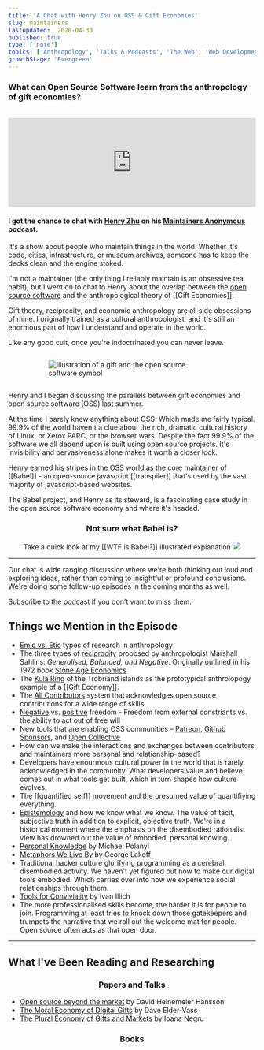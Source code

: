 ```yaml
---
title: 'A Chat with Henry Zhu on OSS & Gift Economies'
slug: maintainers
lastupdated:  2020-04-30
published: true
type: ['note']
topics: ['Anthropology', 'Talks & Podcasts', 'The Web', 'Web Development', 'Economics', 'Metaphors']
growthStage: 'Evergreen'
---
```


<SmallCenter>

### What can Open Source Software learn from the anthropology of gift economies?

<br />

</SmallCenter>

<iframe src='https://share.transistor.fm/e/9d389287' width='100%' height='180' frameborder='0' scrolling='no' seamless='true' style='width:100%; height:180px;'></iframe>

<SmallCenter>

#### I got the chance to chat with <a href='https://www.henryzoo.com'>Henry Zhu</a> on his  <a href="https://maintainersanonymous.com/">Maintainers Anonymous</a> podcast. 

</SmallCenter>

It's a show about people who maintain things in the world.  Whether it's code, cities, infrastructure, or museum archives, someone has to keep the decks clean and the engine stoked.

I'm not a maintainer (the only thing I reliably maintain is an obsessive tea habit), but I went on to chat to Henry about the overlap between the <a href="https://en.wikipedia.org/wiki/Open-source-software_movement">open source software</a> and the anthropological theory of [[Gift Economies]].

Gift theory, reciprocity, and economic anthropology are all side obsessions of mine. I originally trained as a cultural anthropologist, and it's still an enormous part of how I understand and operate in the world.  

Like any good cult, once you're indoctrinated you can never leave. 

<div style="padding-top: 1em;padding-bottom: 1em; margin: 0 auto; max-width:340px">

<Image alt="Illustration of a gift and the open source software symbol" src="https://res.cloudinary.com/dg3gyk0gu/image/upload/v1593552785/maggieappleton.com/notes/spot_gift.png" />

</div>

Henry and I began discussing the parallels between gift economies and open source software (OSS) last summer.  

At the time I barely knew anything about OSS. Which made me fairly typical. 99.9% of the world haven't a clue about the rich, dramatic cultural history of Linux, or Xerox PARC, or the browser wars.   Despite the fact 99.9% of the software we all depend upon is built using open source projects. It's invisibility and pervasiveness alone makes it worth a closer look. 

Henry earned his stripes in the OSS world as the core maintainer of [[Babel]] - an open-source javascript [[transpiler]] that's used by the vast majority of javascript-based websites.  

The Babel project, and Henry as its steward, is a fascinating case study in the open source software economy and where it's headed.

<Center>

### Not sure what Babel is?

Take a quick look at my [[WTF is Babel?]] illustrated explanation
<Image src="https://res.cloudinary.com/dg3gyk0gu/image/upload/c_scale,w_600/v1593552781/maggieappleton.com/notes/babel_crop.png" />

</Center>

---

Our chat is wide ranging discussion where we're both thinking out loud and exploring ideas, rather than coming to insightful or profound conclusions. We're doing some follow-up episodes in the coming months as well.  
<p><a href="https://maintainersanonymous.com/">Subscribe to the podcast</a> if you don't want to miss them.</p>

## Things we Mention in the Episode

- <a href="https://en.wikipedia.org/wiki/Emic_and_etic">Emic vs. Etic</a> types of research in anthropology
- The three types of <a href="https://en.wikipedia.org/wiki/Reciprocity_(cultural_anthropology)">reciprocity</a> proposed by anthropologist Marshall Sahlins: _Generalised, Balanced, and Negative_. <Footnote idName={1}>Originally outlined in his 1972 book <a href="https://www.goodreads.com/book/show/28254.Stone_Age_Economics">Stone Age Economics</a></Footnote>
- The <a href="https://en.wikipedia.org/wiki/Kula_ring">Kula Ring</a> of the Trobriand islands as the prototypical anthrolopogy example of a [[Gift Economy]].
- The <a href="https://allcontributors.org/">All Contributors</a> system that acknowledges open source contributions for a wide range of skills
- <a href="https://en.wikipedia.org/wiki/Negative_liberty">Negative</a> vs. <a href="https://en.wikipedia.org/wiki/Positive_liberty">positive</a> freedom - Freedom from external constriants vs. the ability to act out of free will
- New tools that are enabling OSS communities – <a href="https://www.patreon.com/">Patreon</a>, <a href="https://github.com/sponsors">Github Sponsors</a>, and <a href="https://opencollective.com/">Open Collective</a>
- How can we make the interactions and exchanges between contributors and maintainers more personal and relationship-based?
- Developers have enourmous cultural power in the world that is rarely acknowledged in the community. What developers value and believe comes out in what tools get built, which in turn shapes how culture evolves.
- The [[quantified self]] movement and the presumed value of quantifiying everything.
- <a href="https://en.wikipedia.org/wiki/Epistemology">Epistemology</a> and how we know what we know. The value of tacit, subjective truth in addition to explicit, objective truth. We're in a historical moment where the emphasis on the disembodied rationalist view has drowned out the value of embodied, personal knowing.
- <a href="https://www.goodreads.com/book/show/282032.Personal_Knowledge">Personal Knowledge</a> by Michael Polanyi
- <a href="https://www.goodreads.com/book/show/34459.Metaphors_We_Live_By">Metaphors We Live By</a> by George Lakoff
- Traditional hacker culture glorifying programming as a cerebral, disembodied activity.
We haven't yet figured out how to make our digital tools embodied. Which carries over into how we experience social relationships through them.
- <a href="https://www.goodreads.com/book/show/253076.Tools_for_Conviviality">Tools for Conviviality</a> by Ivan Illich
- The more professionalised skills become, the harder it is for people to join. Programming at least tries to knock down those gatekeepers and trumpets the narrative that we roll out the welcome mat for people. Open source often acts as that open door.

---

## What I've Been Reading and Researching

<Center>

### Papers and Talks

</Center>


- <a href="https://m.signalvnoise.com/open-source-beyond-the-market/">Open source beyond the market</a> by David Heinemeier Hansson
- <a href="https://www.jstor.org/stable/26179346">The Moral Economy of Digital Gifts</a> by Dave Elder-Vass
- <a href="https://www.researchgate.net/publication/326331925_The_Plural_economy_of_gifts_and_markets">The Plural Economy of Gifts and Markets</a> by Ioana Negru

<Center>

### Books

</Center>

<ResourceBook large url='https://en.wikipedia.org/wiki/The_Cathedral_and_the_Bazaar' img='https://upload.wikimedia.org/wikipedia/en/c/c4/Cathedral-and-the-Bazaar-book-cover.jpg' title='The Cathedral and the Bazaar' author='Eric Raymond' description='Perhaps the most infamous book on this topic, Raymond gives an insiders view of the history and practice of OS from the 1940s up to 1999. He proposes a foundational philosophy for the community, and a series of maxims for effective OS work.' />

<ResourceBook large url='https://www.goodreads.com/book/show/14891812-coding-freedom' img='https://i.gr-assets.com/images/S/compressed.photo.goodreads.com/books/1354772013l/14891812.jpg' title='Coding Freedom: The Ethics and Aesthetics of Hacking' author='Gabriella Coleman' description="A distinctly anthropological exploration of OS, Coleman covers its history, philosophy, and cultural structures. Coleman is anthropologist specialising in open source hacker culture, Anonymous, 4chan, and all their tangential worlds" />

<ResourceBook large url='https://www.goodreads.com/book/show/201766.The_Gift' img='https://libcom.org/files/imagecache/article/images/library/9780415267496.jpg' title='The Gift' author='Marcell Mauss' description='An anthropological classic on gift theory and gift economies. Published in 1923, Marcel Mauss explores how systems of exchange work in traditional societies around the world in relation to politics, power, and kinship.' />

<ResourceBook large url='https://www.goodreads.com/book/show/28254.Stone_Age_Economicst' img='https://i.pinimg.com/originals/2e/ef/ce/2eefce5879be547a45a152f3a74265cb.jpg' title='Stone Age Economics' author='Marshall Sahlins' description='A comparive study of economic structures exploring the wide variety found among hunter-gatherer societies. Discusses the meaning of affluence, material wealth, and how comminities build rituals around exchange and acts of reciprocity .' />

<ResourceBook large url='https://books.google.co.uk/books/about/Economies_and_cultures.html' img='https://images-na.ssl-images-amazon.com/images/I/51jDaNZSkCL._SX329_BO1,204,203,200_.jpg' title='Economies and Cultures: Foundations of Economic Anthropology' author='Richard Wilks' description="Okay, yes it's a textbook. But it's not as dry as most and gives a sweeping tour through the history of anthropological thought on economics, value systems, and social exchange." />